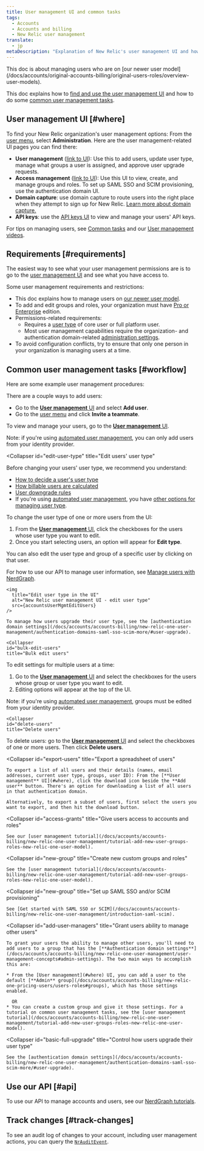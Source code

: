 ```yaml
---
title: User management UI and common tasks
tags:
  - Accounts
  - Accounts and billing
  - New Relic user management 
translate:
  - jp  
metaDescription: "Explanation of New Relic's user management UI and how to do some common user management tasks (newer user model)."
---
```



<Callout title="New user model">
  This doc is about managing users who are on [our newer user model](/docs/accounts/original-accounts-billing/original-users-roles/overview-user-models).
</Callout>

This doc explains how to [find and use the user management UI](#where) and how to do some [common user management tasks](#workflow).

## User management UI [#where]

To find your New Relic organization's user management options: From the [user menu](/docs/accounts/accounts-billing/general-account-settings/intro-account-settings), select **Administration**. Here are the user management-related UI pages you can find there:

* **User management** ([link to UI](https://one.newrelic.com/admin-portal/organizations/users-list)): Use this to add users, update user type, manage what groups a user is assigned, and approve user upgrade requests. 
* **Access management** ([link to UI](https://one.newrelic.com/admin-portal/organizations/organization-detail)): Use this UI to view, create, and manage groups and roles. To set up SAML SSO and SCIM provisioning, use the authentication domain UI. 
* **Domain capture**: use domain capture to route users into the right place when they attempt to sign up for New Relic. [Learn more about domain capture.](/docs/accounts/accounts-billing/account-setup/domain-capture)
* **API keys**: use the [API keys UI](/docs/apis/intro-apis/new-relic-api-keys) to view and manage your users' API keys. 

For tips on managing users, see [Common tasks](#workflow) and our [User management videos](/docs/accounts/accounts-billing/new-relic-one-user-management/user-mgmt-videos).

## Requirements [#requirements]

The easiest way to see what your user management permissions are is to go to the [user management UI](#where) and see what you have access to.

Some user management requirements and restrictions:

* This doc explains how to manage users on [our newer user model](/docs/accounts/original-accounts-billing/original-product-based-pricing/overview-user-models).
* To add and edit groups and roles, your organization must have [Pro or Enterprise](https://newrelic.com/pricing) edition.
* Permissions-related requirements:
  * Requires a [user type](/docs/accounts/accounts-billing/new-relic-one-user-management/user-type) of core user or full platform user.
  * Most user management capabilities require the organization- and authentication domain-related [administration settings](/docs/accounts/accounts-billing/new-relic-one-user-management/user-management-concepts#admin-settings). 
* To avoid configuration conflicts, try to ensure that only one person in your organization is managing users at a time.

## Common user management tasks [#workflow]

Here are some example user management procedures:

<CollapserGroup>
  <Collapser
    id="add-users"
    title="Add users"
  >
There are a couple ways to add users: 

* Go to the [**User management** UI](#where) and select **Add user**.
* Go to the [user menu](/docs/accounts/accounts-billing/general-account-settings/intro-account-settings) and click **Invite a teammate**.

To view and manage your users, go to the [**User management** UI](#where). 

Note: if you're using [automated user management](/docs/accounts/accounts/automated-user-management/automated-user-provisioning-single-sign), you can only add users from your identity provider. 

  </Collapser>

  <Collapser
    id="edit-user-type"
    title="Edit users' user type"
  >
Before changing your users' user type, we recommend you understand:

* [How to decide a user's user type](/docs/accounts/accounts-billing/new-relic-one-user-management/user-type#choose-user-type)
* [How billable users are calculated](/docs/accounts/accounts-billing/new-relic-one-pricing-billing/user-count-billing)
* [User downgrade rules](/docs/accounts/accounts-billing/new-relic-one-pricing-billing/user-count-billing#user-downgrade-rules)
* If you're using [automated user management](/docs/accounts/accounts/automated-user-management/automated-user-provisioning-single-sign), you have [other options for managing user type](/docs/accounts/accounts-billing/new-relic-one-user-management/authentication-domains-saml-sso-scim-more/#user-upgrade).

To change the user type of one or more users from the UI:

1. From the [**User management** UI](#where), click the checkboxes for the users whose user type you want to edit.
2. Once you start selecting users, an option will appear for **Edit type**.

You can also edit the user type and group of a specific user by clicking on that user.

For how to use our API to manage user information, see [Manage users with NerdGraph](/docs/apis/nerdgraph/examples/nerdgraph-manage-users).

    <img
      title="Edit user type in the UI"
      alt="New Relic user management UI - edit user type"
      src={accountsUserMgmtEditUsers}
    />

    To manage how users upgrade their user type, see the [authentication domain settings](/docs/accounts/accounts-billing/new-relic-one-user-management/authentication-domains-saml-sso-scim-more/#user-upgrade).
  </Collapser>

    <Collapser
    id="bulk-edit-users"
    title="Bulk edit users"
  >
To edit settings for multiple users at a time:

1. Go to the [**User management** UI](#where) and select the checkboxes for the users whose group or user type you want to edit. 
2. Editing options will appear at the top of the UI. 

Note: if you're using [automated user management](/docs/accounts/accounts/automated-user-management/automated-user-provisioning-single-sign), groups must be edited from your identity provider. 

  </Collapser>

    <Collapser
    id="delete-users"
    title="Delete users"
  >
  To delete users: go to the [**User management** UI](#where) and select the checkboxes of one or more users. Then click **Delete users**.

  </Collapser>

  <Collapser
    id="export-users"
    title="Export a spreadsheet of users"
  >
    To export a list of all users and their details (names, email addresses, current user type, groups, user ID): From the [**User management** UI](#where), click the download icon beside the **Add user** button. There's an option for downloading a list of all users in that authentication domain.

    Alternatively, to export a subset of users, first select the users you want to export, and then hit the download button.
  </Collapser>

  <Collapser
    id="access-grants"
    title="Give users access to accounts and roles"
  >
    See our [user management tutorial](/docs/accounts/accounts-billing/new-relic-one-user-management/tutorial-add-new-user-groups-roles-new-relic-one-user-model).
  </Collapser>

  <Collapser
    id="new-group"
    title="Create new custom groups and roles"
  >
    See the [user management tutorial](/docs/accounts/accounts-billing/new-relic-one-user-management/tutorial-add-new-user-groups-roles-new-relic-one-user-model).
  </Collapser>

  <Collapser
    id="new-group"
    title="Set up SAML SSO and/or SCIM provisioning"
  >
    See [Get started with SAML SSO or SCIM](/docs/accounts/accounts-billing/new-relic-one-user-management/introduction-saml-scim).
  </Collapser>

  <Collapser
    id="add-user-managers"
    title="Grant users ability to manage other users"
  >
    To grant your users the ability to manage other users, you'll need to add users to a group that has the [**Authentication domain settings**](/docs/accounts/accounts-billing/new-relic-one-user-management/user-management-concepts#admin-settings). The two main ways to accomplish this are:

    * From the [User management](#where) UI, you can add a user to the default [**Admin** group](/docs/accounts/accounts-billing/new-relic-one-pricing-users/users-roles#groups), which has those settings enabled. 

      OR
    * You can create a custom group and give it those settings. For a tutorial on common user management tasks, see the [user management tutorial](/docs/accounts/accounts-billing/new-relic-one-user-management/tutorial-add-new-user-groups-roles-new-relic-one-user-model).
  </Collapser>

  <Collapser
    id="basic-full-upgrade"
    title="Control how users upgrade their user type"
  >
    See the [authentication domain settings](/docs/accounts/accounts-billing/new-relic-one-user-management/authentication-domains-saml-sso-scim-more/#user-upgrade).
  </Collapser>
</CollapserGroup>

## Use our API [#api]

To use our API to manage accounts and users, see our [NerdGraph tutorials](/docs/apis/nerdgraph/get-started/introduction-new-relic-nerdgraph/#tutorials).   

## Track changes [#track-changes]

To see an audit log of changes to your account, including user management actions, you can query the [`NrAuditEvent`](/docs/insights/insights-data-sources/default-data/nrauditevent-event-data-query-examples).
